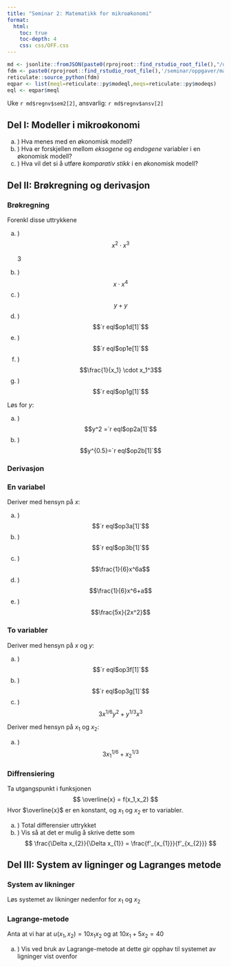 ```yaml
---
title: "Seminar 2: Matematikk for mikroøkonomi"
format:
  html:
    toc: true
    toc-depth: 4
    css: css/OFF.css
---
```


```r
md <- jsonlite::fromJSON(paste0(rprojroot::find_rstudio_root_file(),"/data-raw/metadata.json"))
fdm <- paste0(rprojroot::find_rstudio_root_file(),'/seminar/oppgaver/mate.py')
reticulate::source_python(fdm)
eqpar <- list(meql=reticulate::py$modeql,meqs=reticulate::py$modeqs)
eql <- eqpar$meql
```

Uke `r md$regnv$sem2[2]`, ansvarlig: `r md$regnv$ansv[2]`

::: {.content-visible when-profile="internal"}
## Del I: Modeller i mikroøkonomi
a. ) Hva menes med en økonomisk modell?
a. ) Hva er forskjellen mellom *eksogene* og *endogene* variabler i en økonomisk modell?
a. ) Hva vil det si å utføre *komparativ stikk* i en økonomisk modell?

## Del II: Brøkregning og derivasjon
### Brøkregning
Forenkl disse uttrykkene

a. ) $$x^2 \cdot x^3$$
<div class="sol">
3
</div>
a. ) $$x \cdot x^4$$
a. ) $$y+y$$
a. ) $$`r eql$op1d[1]`$$
a. ) $$`r eql$op1e[1]`$$
a. ) $$\frac{1}{x_1} \cdot x_1^3$$
a. ) $$`r eql$op1g[1]`$$

Løs for $y$:

a. ) $$y^2 =`r eql$op2a[1]`$$
a. ) $$y^{0.5}=`r eql$op2b[1]`$$


### Derivasjon
### En variabel
Deriver med hensyn på $x$:

a. ) $$`r eql$op3a[1]`$$
a. ) $$`r eql$op3b[1]`$$
a. ) $$\frac{1}{6}x^6a$$
a. ) $$\frac{1}{6}x^6+a$$
a. ) $$\frac{5x}{2x^2}$$

### To variabler
Deriver med hensyn på $x$ og $y$:

a. ) $$`r eql$op3f[1]`$$
a. ) $$`r eql$op3g[1]`$$
a. ) $$3x^{1/6}y^{2}+y^{1/3}x^{3}$$

Deriver med hensyn på $x_1$ og $x_2$:

a. ) $$3x_1^{1/6}+x_2^{1/3}$$

### Diffrensiering
Ta utgangspunkt i funksjonen 
$$
\overline{x} = f(x_1,x_2)
$$
Hvor $\overline{x}$ er en konstant, og $x_1$ og $x_2$ er to variabler.

a. ) Total differensier uttrykket
b. ) Vis så at det er mulig å skrive dette som 
$$
\frac{\Delta x_{2}}{\Delta x_{1}}  = \frac{f'_{x_{1}}}{f'_{x_{2}}}
$$

## Del III: System av ligninger og Lagranges metode

### System av likninger
Løs systemet av likninger nedenfor for $x_1$ og $x_2$
\begin{eqnarray*}
\frac{x_2}{x_1} = 2  \\
10x_{1}+5x_{2}=40
\end{eqnarray*}

### Lagrange-metode
Anta at vi har at $u(x_1,x_2)=10x_1x_2$ og at $10x_{1}+5x_{2}=40$

a. ) Vis ved bruk av Lagrange-metode at dette gir opphav til systemet av ligninger vist ovenfor


:::


